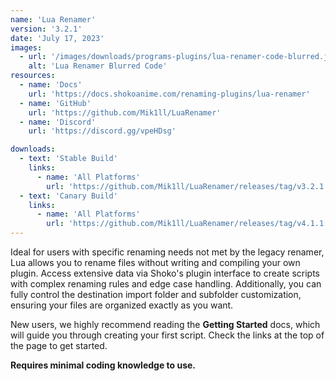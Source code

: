 ```yaml
---
name: 'Lua Renamer'
version: '3.2.1'
date: 'July 17, 2023'
images:
  - url: '/images/downloads/programs-plugins/lua-renamer-code-blurred.jpg'
    alt: 'Lua Renamer Blurred Code'
resources:
  - name: 'Docs'
    url: 'https://docs.shokoanime.com/renaming-plugins/lua-renamer'
  - name: 'GitHub'
    url: 'https://github.com/Mik1ll/LuaRenamer'
  - name: 'Discord'
    url: 'https://discord.gg/vpeHDsg'

downloads:
  - text: 'Stable Build'
    links:
      - name: 'All Platforms'
        url: 'https://github.com/Mik1ll/LuaRenamer/releases/tag/v3.2.1'
  - text: 'Canary Build'
    links:
      - name: 'All Platforms'
        url: 'https://github.com/Mik1ll/LuaRenamer/releases/tag/v4.1.1'
---
```


Ideal for users with specific renaming needs not met by the legacy renamer, Lua allows you to rename files without
writing and compiling your own plugin. Access extensive data via Shoko's plugin interface to create scripts with complex
renaming rules and edge case handling. Additionally, you can fully control the destination import folder and subfolder
customization, ensuring your files are organized exactly as you want.

New users, we highly recommend reading the **Getting Started** docs, which will guide you through creating your first
script. Check the links at the top of the page to get started.

**Requires minimal coding knowledge to use.**
